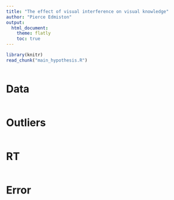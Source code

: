 ```yaml
---
title: "The effect of visual interference on visual knowledge"
author: "Pierce Edmiston"
output:
  html_document:
    theme: flatly
    toc: true
---
```


```r
library(knitr)
read_chunk("main_hypothesis.R")
```

```r
```

# Data

```r
```

# Outliers

```r
```

# RT

```r
```

# Error

```r
```